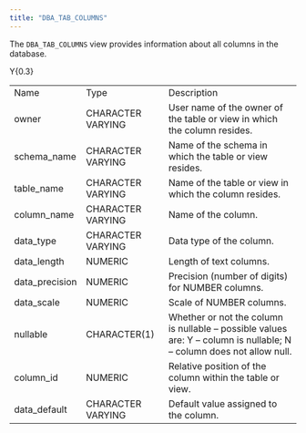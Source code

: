 ```yaml
---
title: "DBA_TAB_COLUMNS"
---
```


The `DBA_TAB_COLUMNS` view provides information about all columns in the database.

<div class="tabularcolumns">

Y{0.3}

</div>

|                 |                   |                                                                                                                      |
| --------------- | ----------------- | -------------------------------------------------------------------------------------------------------------------- |
| Name            | Type              | Description                                                                                                          |
| owner           | CHARACTER VARYING | User name of the owner of the table or view in which the column resides.                                             |
| schema_name    | CHARACTER VARYING | Name of the schema in which the table or view resides.                                                               |
| table_name     | CHARACTER VARYING | Name of the table or view in which the column resides.                                                               |
| column_name    | CHARACTER VARYING | Name of the column.                                                                                                  |
| data_type      | CHARACTER VARYING | Data type of the column.                                                                                             |
| data_length    | NUMERIC           | Length of text columns.                                                                                              |
| data_precision | NUMERIC           | Precision (number of digits) for NUMBER columns.                                                                     |
| data_scale     | NUMERIC           | Scale of NUMBER columns.                                                                                             |
| nullable        | CHARACTER(1)      | Whether or not the column is nullable – possible values are: Y – column is nullable; N – column does not allow null. |
| column_id      | NUMERIC           | Relative position of the column within the table or view.                                                            |
| data_default   | CHARACTER VARYING | Default value assigned to the column.                                                                                |
